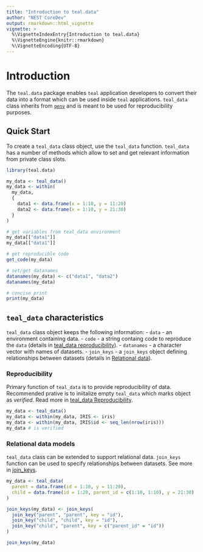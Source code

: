 ```yaml
---
title: "Introduction to teal.data"
author: "NEST CoreDev"
output: rmarkdown::html_vignette
vignette: >
  %\VignetteIndexEntry{Introduction to teal.data}
  %\VignetteEngine{knitr::rmarkdown}
  %\VignetteEncoding{UTF-8}
---
```


# Introduction

The `teal.data` package enables `teal` application developers to convert their data into a format which can be used
inside `teal` applications. `teal_data` class inherits from [`qenv`](https://insightsengineering.github.io/teal.code/latest-tag/articles/qenv.html) and is meant to be used for reproducibility purposes. 

## Quick Start

To create a `teal_data` class object, use the `teal_data` function. `teal_data` has a number of methods which allow 
to set and get relevant information from private class slots.

```r
library(teal.data)

my_data <- teal_data()
my_data <- within(
  my_data,
  {
    data1 <- data.frame(x = 1:10, y = 11:20)
    data2 <- data.frame(x = 1:10, y = 21:30)
  }
)

# get variables from teal_data environment
my_data[["data1"]]
my_data[["data1"]]

# get reproducible code
get_code(my_data)

# set/get datanames
datanames(my_data) <- c("data1", "data2")
datanames(my_data)

# concise print
print(my_data)
```


## `teal_data` characteristics

`teal_data` class object keeps the following information:
- `data` - an environment containing data. 
- `code` - a string containg code to reproduce the `data` (details in [teal_data reproducibility ](teal-data-reproducibility.html)).
- `datanames` - a character vector with names of datasets.
- `join_keys` - a `join_keys` object defining relationships between datasets (details in [Relational data](relational-data.html)).

### Reproducibility

Primary function of `teal_data` is to provide reproducibility of data. Recommended prative is to iniitalize empty `teal_data` which marks object as _verified_. Read more in [teal_data Reproducibility](teal-data-reproducibility.html).

```r
my_data <- teal_data()
my_data <- within(my_data, IRIS <- iris)
my_data <- within(my_data, IRIS$id <- seq_len(nrow(iris)))
my_data # is verified
```


### Relational data models

`teal_data` class can be extended to support relational data. `join_keys` function can be used to specify relationships between datasets. See more in [join_keys](join-keys.html).

```r
my_data <- teal_data(
  parent = data.frame(id = 1:10, y = 11:20),
  child = data.frame(id = 1:20, parent_id = c(1:10, 1:10), y = 21:30)
)

join_keys(my_data) <- join_keys(
  join_key("parent", "parent", key = "id"),
  join_key("child", "child", key = "id"),
  join_key("child", "parent", key = c("parent_id" = "id"))
)

join_keys(my_data)
```
